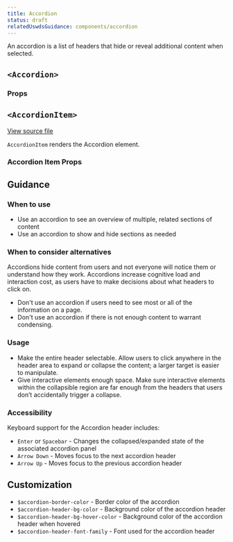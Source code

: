 ```yaml
---
title: Accordion
status: draft
relatedUswdsGuidance: components/accordion
---
```


An accordion is a list of headers that hide or reveal additional content when selected.

## `<Accordion>`

<StorybookExample componentName="accordion" sourceFilePath="components/Accordion/Accordion.tsx" storyId="components-accordion--default" />

### Props
<PropTable componentName="Accordion" />

## `<AccordionItem>`

<a href="https://github.com/CMSgov/design-system/blob/master/packages/design-system/src/components/Accordion/AccordionItem.tsx">
    View source file
</a>

`AccordionItem` renders the Accordion element.

### Accordion Item Props
<PropTable componentName="AccordionItem" />

## Guidance 

### When to use

- Use an accordion to see an overview of multiple, related sections of content
- Use an accordion to show and hide sections as needed

### When to consider alternatives

Accordions hide content from users and not everyone will notice them or understand how they work.
Accordions increase cognitive load and interaction cost, as users have to make decisions about what headers to click on.

- Don't use an accordion if users need to see most or all of the information on a page.
- Don't use an accordion if there is not enough content to warrant condensing.

### Usage

- Make the entire header selectable. Allow users to click anywhere in the header area to expand or collapse the content; a larger target is easier to manipulate.
- Give interactive elements enough space. Make sure interactive elements within the collapsible region are far enough from the headers that users don’t accidentally trigger a collapse.

### Accessibility
Keyboard support for the Accordion header includes:
- `Enter` or `Spacebar` - Changes the collapsed/expanded state of the associated accordion panel
- `Arrow Down` - Moves focus to the next accordion header
- `Arrow Up` - Moves focus to the previous accordion header

## Customization

- `$accordion-border-color` -  Border color of the accordion
- `$accordion-header-bg-color` - Background color of the accordion header
- `$accordion-header-bg-hover-color` - Background color of the accordion header when hovered
- `$accordion-header-font-family` - Font used for the accordion header


